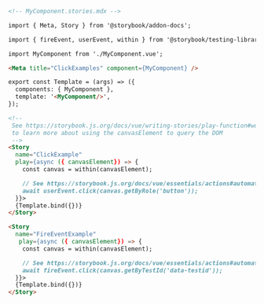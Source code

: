 ```md
<!-- MyComponent.stories.mdx -->

import { Meta, Story } from '@storybook/addon-docs';

import { fireEvent, userEvent, within } from '@storybook/testing-library';

import MyComponent from './MyComponent.vue';

<Meta title="ClickExamples" component={MyComponent} />

export const Template = (args) => ({
  components: { MyComponent },
  template: '<MyComponent/>',
});

<!--  
 See https://storybook.js.org/docs/vue/writing-stories/play-function#working-with-the-canvas
 to learn more about using the canvasElement to query the DOM
 -->
<Story
  name="ClickExample"
  play={async ({ canvasElement}) => {
    const canvas = within(canvasElement);

    // See https://storybook.js.org/docs/vue/essentials/actions#automatically-matching-args to learn how to setup logging in the Actions panel
    await userEvent.click(canvas.getByRole('button'));
  }}>
  {Template.bind({})}
</Story>

<Story
  name="FireEventExample"
   play={async ({ canvasElement}) => {
    const canvas = within(canvasElement);

    // See https://storybook.js.org/docs/vue/essentials/actions#automatically-matching-args to learn how to setup logging in the Actions panel
    await fireEvent.click(canvas.getByTestId('data-testid'));
  }}>
  {Template.bind({})}
</Story>
```